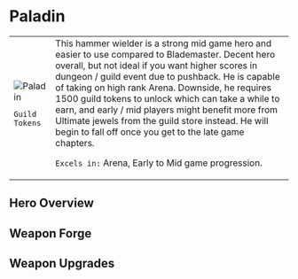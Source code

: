 
# Paladin

<table>
 <tr style={{ verticalAlign: 'top' }}>
  <td>
   <img 
        src={useBaseUrl("/img/paladin.jpeg")} 
        alt="Paladin" 
        style={{ maxWidth: '300px', objectFit: 'contain' }}
    />

```
Guild Tokens
```

  </td>
  <td>
This hammer wielder is a strong mid game hero and easier to use compared to Blademaster. Decent hero overall, but not ideal if you want higher scores in dungeon / guild event due to pushback. He is capable of taking on high rank Arena. Downside, he requires 1500 guild tokens to unlock which can take a while to earn, and early / mid players might benefit more from Ultimate jewels from the guild store instead. He will begin to fall off once you get to the late game chapters.

`Excels in:` Arena, Early to Mid game progression.
  </td>
 </tr>
</table>

## Hero Overview

<HeroesOverview hero="Paladin" />

## Weapon Forge

<WeaponForge classification="hero" forge="Paladin" />

## Weapon Upgrades

<WeaponUpgrades classification="hero" name="Paladin" />
